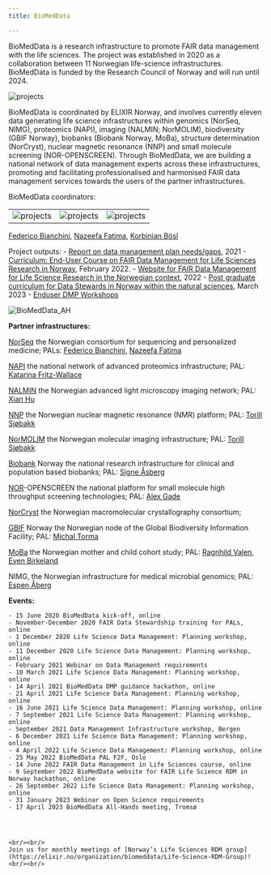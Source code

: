 ---
title: BioMedData

---

BioMedData is a research infrastructure to promote FAIR data management with the life sciences. The project was established in 2020 as a collaboration between 11 Norwegian life-science infrastructures. BioMedData is funded by the Research Council of Norway and will run until 2024.

![projects](/elixir-no-webpages/images/diverse/BioMedData_logo.png)

BioMedData is coordinated by ELIXIR Norway, and involves currently eleven data generating life science infrastructures within genomics (NorSeq, NIMG), proteomics (NAPI), imaging (NALMIN; NorMOLIM), biodiversity (GBIF Norway), biobanks (Biobank Norway, MoBa), structure determination (NorCryst), nuclear magnetic resonance (NNP) and small molecule screening (NOR-OPENSCREEN). Through BioMedData, we are building a national network of data management experts across these infrastructures, promoting and facilitating professionalised and harmonised FAIR data management services towards the users of the partner infrastructures.

BioMedData coordinators:

||||
:-:|:-:|:-:
![projects](../../assets/people/federico-bianchini.png)  | ![projects](../../assets/people/nazeefa-fatima.jpg) | ![projects](../../assets/people/korbinian.png)

[Federico Bianchini](https://www.mn.uio.no/kjemi/english/people/aca/fredebi/), [Nazeefa Fatima](https://www.mn.uio.no/ifi/english/people/adm/nazeefaf/index.html), [Korbinian Bösl](https://www.uib.no/en/persons/Korbinian.Boesl)

Project outputs:
    - [Report on data management plan needs/gaps](https://elixir.no/news/57/63/BioMedData-Report-on-data-management-plan-needsgapshttps://elixir-no.ds-wizard.org/projects/create/from-template), 2021
    - [Curriculum: End-User Course on FAIR Data Management for Life Sciences Research in Norway](https://doi.org/10.5281/zenodo.6104400), February 2022.
    - [Website for FAIR Data Management for Life Science Research in the Norwegian context](https://elixir.no/rdm-lookup/), 2022
    - [Post graduate curriculum for Data Stewards in Norway within the natural sciences](https://doi.org/10.5281/zenodo.7689715), March 2023
    - [Enduser DMP Workshops](https://elixir.no/doi.org/10.5281/zenodo.7140638)

![BioMedData_AH](/elixir-no-webpages/images/diverse/BioMedData_AH_Welcome.png)

**Partner infrastructures:**

[NorSeq](https://www.norseq.org/) the Norwegian consortium for sequencing and personalized medicine; PALs: [Federico Bianchini](https://www.mn.uio.no/kjemi/english/people/aca/fredebi/), [Nazeefa Fatima](https://www.mn.uio.no/ifi/personer/vit/nazeefaf/index.html)

[NAPI](https://www.napi.uio.no/) the national network of advanced proteomics infrastructure; PAL: [Katarina Fritz-Wallace](https://www.uib.no/en/persons/Katarina.Fritz-Wallace)

[NALMIN](http://nalmin.no/) the Norwegian advanced light microscopy imaging network; PAL: [Xian Hu](https://www.med.uio.no/ncmm/english/people/adm/edna/)

[NNP](https://nmr.h.uib.no/) the Norwegian nuclear magnetic resonance (NMR) platform; PAL: [Torill Sjøbakk](https://www.ntnu.edu/employees/torill.sjobakk)

[NorMOLIM](https://normolim.w.uib.no/) the Norwegian molecular imaging infrastructure; PAL: [Torill Sjøbakk](https://www.ntnu.edu/employees/torill.sjobakk)

[Biobank](https://bbmri.no/) Norway the national research infrastructure for clinical and population based biobanks; PAL: [Signe Åsberg](https://www.ntnu.no/ansatte/signe.asberg)

[NOR](http://www.openscreen.no/)-OPENSCREEN the national platform for small molecule high throughput screening technologies; PAL: [Alex Gade](https://www.med.uio.no/ncmm/english/people/aca/alexga/index.html)

[NorCryst](https://www.gbif.no/) the Norwegian macromolecular crystallography consortium;

[GBIF](https://www.gbif.no/) Norway the Norwegian node of the Global Biodiversity Information Facility; PAL: [Michal Torma](https://www.nhm.uio.no/english/about/organization/research-collections/people/michato/)

[MoBa](https://www.fhi.no/en/studies/moba/) the Norwegian mother and child cohort study; PAL: [Ragnhild Valen](https://www.fhi.no/en/about/departments-and-centres/genetics-and-bioinformatics/ragnhild-valen/), [Even Birkeland](https://www.fhi.no/om/organisasjon/genetikk-og-bioinformatikk/even-birkeland/)

NIMG, the Norwegian infrastructure for medical microbial genomics; PAL: [Espen Åberg](https://uit.no/ansatte/espen.aberg)



**Events:**

    - 15 June 2020 BioMedData kick-off, online
    - November-December 2020 FAIR Data Stewardship training for PALs, online
    - 1 December 2020 Life Science Data Management: Planning workshop, online
    - 11 December 2020 Life Science Data Management: Planning workshop, online
    - February 2021 Webinar on Data Management requirements
    - 10 March 2021 Life Science Data Management: Planning workshop, online
    - 14 April 2021 BioMedData DMP guidance hackathon, online
    - 21 April 2021 Life Science Data Management: Planning workshop, online
    - 16 June 2021 Life Science Data Management: Planning workshop, online
    - 7 September 2021 Life Science Data Management: Planning workshop, online
    - September 2021 Data Management Infrastructure workshop, Bergen
    - 6 December 2021 Life Science Data Management: Planning workshop, online
    - 4 April 2022 Life Science Data Management: Planning workshop, online
    - 25 May 2022 BioMedData PAL F2F, Oslo
    - 14 June 2022 FAIR Data Management in Life Sciences course, online
    - 9 September 2022 BioMedData website for FAIR Life Science RDM in Norway hackathon, online
    - 26 September 2022 Life Science Data Management: Planning workshop, online
    - 31 January 2023 Webinar on Open Science requirements
    - 17 April 2023 BioMedData All-Hands meeting, Tromsø




    <br/><br/>
    Join us for monthly meetings of [Norway’s Life Sciences RDM group](https://elixir.no/organization/biomeddata/Life-Science-RDM-Group)!<br/><br/>